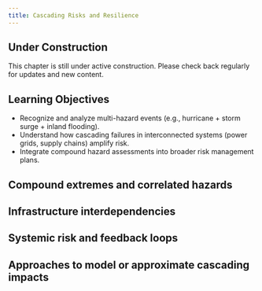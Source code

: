 ```yaml
---
title: Cascading Risks and Resilience
---
```


::: {.callout-note}
## Under Construction
This chapter is still under active construction. Please check back regularly for updates and new content.
:::

## Learning Objectives {.unnumbered}

- Recognize and analyze multi-hazard events (e.g., hurricane + storm surge + inland flooding).
- Understand how cascading failures in interconnected systems (power grids, supply chains) amplify risk.
- Integrate compound hazard assessments into broader risk management plans.

## Compound extremes and correlated hazards

## Infrastructure interdependencies

## Systemic risk and feedback loops

## Approaches to model or approximate cascading impacts